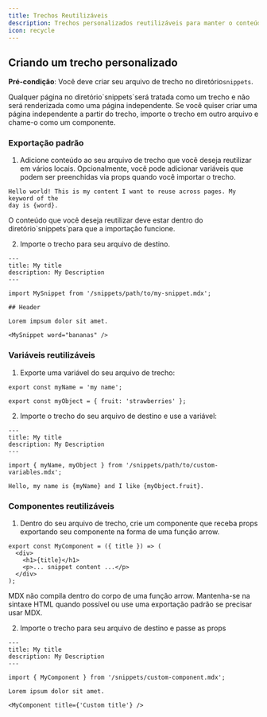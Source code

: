 ```yaml
---
title: Trechos Reutilizáveis
description: Trechos personalizados reutilizáveis para manter o conteúdo sincronizado
icon: recycle
---
```



<SnippetIntro />

## Criando um trecho personalizado

**Pré-condição**: Você deve criar seu arquivo de trecho no diretório`snippets`.

<Note>
  Qualquer página no diretório`snippets`será tratada como um trecho e não será renderizada como uma página independente. Se você quiser criar uma página independente a partir do trecho, importe o trecho em outro arquivo e chame-o como um componente.
</Note>

### Exportação padrão

1. Adicione conteúdo ao seu arquivo de trecho que você deseja reutilizar em vários locais. Opcionalmente, você pode adicionar variáveis que podem ser preenchidas via props quando você importar o trecho.

```mdx snippets/my-snippet.mdx
Hello world! This is my content I want to reuse across pages. My keyword of the
day is {word}.
```

<Warning>
  O conteúdo que você deseja reutilizar deve estar dentro do diretório`snippets`para que a importação funcione.
</Warning>

2. Importe o trecho para seu arquivo de destino.

```mdx destination-file.mdx
---
title: My title
description: My Description
---

import MySnippet from '/snippets/path/to/my-snippet.mdx';

## Header

Lorem impsum dolor sit amet.

<MySnippet word="bananas" />
```

### Variáveis reutilizáveis

1. Exporte uma variável do seu arquivo de trecho:

```mdx snippets/path/to/custom-variables.mdx
export const myName = 'my name';

export const myObject = { fruit: 'strawberries' };
```

2. Importe o trecho do seu arquivo de destino e use a variável:

```mdx destination-file.mdx
---
title: My title
description: My Description
---

import { myName, myObject } from '/snippets/path/to/custom-variables.mdx';

Hello, my name is {myName} and I like {myObject.fruit}.
```

### Componentes reutilizáveis

1. Dentro do seu arquivo de trecho, crie um componente que receba props exportando seu componente na forma de uma função arrow.

```mdx snippets/custom-component.mdx
export const MyComponent = ({ title }) => (
  <div>
    <h1>{title}</h1>
    <p>... snippet content ...</p>
  </div>
);
```

<Warning>
  MDX não compila dentro do corpo de uma função arrow. Mantenha-se na sintaxe HTML quando possível ou use uma exportação padrão se precisar usar MDX.
</Warning>

2. Importe o trecho para seu arquivo de destino e passe as props

```mdx destination-file.mdx
---
title: My title
description: My Description
---

import { MyComponent } from '/snippets/custom-component.mdx';

Lorem ipsum dolor sit amet.

<MyComponent title={'Custom title'} />
```
